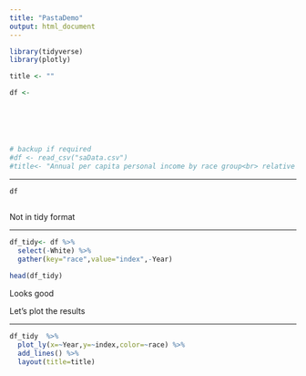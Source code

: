 ```yaml
---
title: "PastaDemo"
output: html_document
---
```


```r

library(tidyverse)
library(plotly)

title <- ""

df <- 






# backup if required
#df <- read_csv("saData.csv")
#title<- "Annual per capita personal income by race group<br> relative to white levels"

```

---

```r
df
 
```

Not in tidy format

---


```r


df_tidy<- df %>% 
  select(-White) %>% 
  gather(key="race",value="index",-Year)

head(df_tidy)

```

Looks good

Let's plot the results

---
```r

df_tidy  %>% 
  plot_ly(x=~Year,y=~index,color=~race) %>% 
  add_lines() %>% 
  layout(title=title)

```